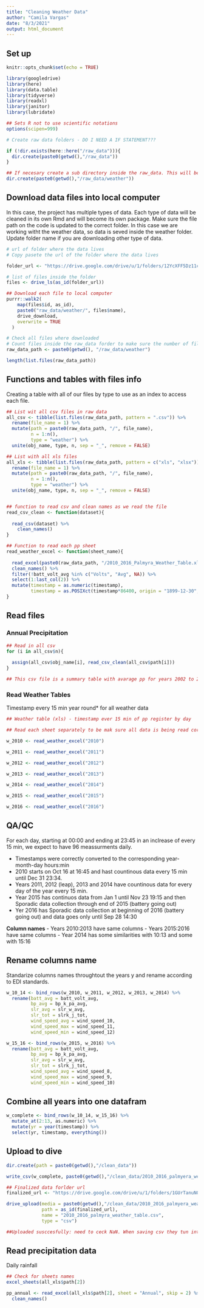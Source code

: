 ```yaml
---
title: "Cleaning Weather Data"
author: "Camila Vargas"
date: "8/3/2021"
output: html_document
---
```



## Set up

```r
knitr::opts_chunk$set(echo = TRUE)

library(googledrive)
library(here)
library(data.table)
library(tidyverse)
library(readxl)
library(janitor)
library(lubridate)

## Sets R not to use scientific notations
options(scipen=999) 

# Create raw data folders - DO I NEED A IF STATEMENT???

if (!dir.exists(here::here("/raw_data"))){
  dir.create(paste0(getwd(),"/raw_data"))
}

## If necesary create a sub directory inside the raw_data. This will be the case for porject that will end up in more than one package.
dir.create(paste0(getwd(),"/raw_data/weather"))

```



## Download data files into local computer

In this case, the project has multiple types of data. Each type of data will be cleaned in its own Rmd and will become its own package. 
Make sure the file path on the code is updated to the correct folder. In this case we are working witht the weather data, so data is seved inside the weather folder. Update folder name if you are downloading other type of data.

```r
# url of folder where the data lives
# Copy pasete the url of the folder where the data lives

folder_url <- "https://drive.google.com/drive/u/1/folders/12YcXFF5Dz11c29FtGtwZVCEwrgC4iVV4"

# list of files inside the folder
files <- drive_ls(as_id(folder_url))

## Download each file to local computer
purrr::walk2(
    map(files$id, as_id),
    paste0("raw_data/weather/", files$name),
    drive_download,
    overwrite = TRUE
  )

# Check all files where downloaded
# Count files inside the raw_data forder to make sure the number of files downloaded is what is expected.
raw_data_path <- paste0(getwd(), "/raw_data/weather")

length(list.files(raw_data_path))

```


## Functions and tables with files info
Creating a table with all of our files by type to use as an index to access each file.

```r

## List wit all csv files in raw data
all_csv <- tibble(list.files(raw_data_path, pattern = ".csv")) %>% 
  rename(file_name = 1) %>% 
  mutate(path = paste0(raw_data_path, "/", file_name),
         n = 1:n(),
         type = "weather") %>% 
  unite(obj_name, type, n, sep = "_", remove = FALSE)

## List with all xls files
all_xls <- tibble(list.files(raw_data_path, pattern = c("xls", "xlsx"))) %>% 
  rename(file_name = 1) %>% 
  mutate(path = paste0(raw_data_path, "/", file_name),
         n = 1:n(),
         type = "weather") %>% 
  unite(obj_name, type, n, sep = "_", remove = FALSE)


## function to read csv and clean names as we read the file
read_csv_clean <- function(dataset){
  
  read_csv(dataset) %>% 
    clean_names()
}

## Function to read each pp sheet
read_weather_excel <- function(sheet_name){
   
  read_excel(paste0(raw_data_path, "/2010_2016_Palmyra_Weather_Table.xlsx"), sheet = sheet_name, skip = 6) %>% 
  clean_names() %>% 
  filter(!batt_volt_avg %in% c("Volts", "Avg", NA)) %>% 
  select(1:last_col(2)) %>% 
  mutate(timestamp = as.numeric(timestamp),
         timestamp = as.POSIXct(timestamp*86400, origin = "1899-12-30", tz = "HAST"))
}

```

## Read files

### Annual Precipitation

```r
## Read in all csv
for (i in all_csv$n){
  
  assign(all_csv$obj_name[i], read_csv_clean(all_csv$path[i]))
}

## This csv file is a summary table with avarage pp for years 2002 to 2016. We can use it to check if this data matches the raw data. But we do not need this file for the weather package.
```

### Read Weather Tables
Timestamp every 15 min year round* for all weather data

```r
## Weather table (xls) - timestamp ever 15 min of pp register by day

## Read each sheet separately to be mak sure all data is being read correctly

w_2010 <- read_weather_excel("2010")

w_2011 <- read_weather_excel("2011")

w_2012 <- read_weather_excel("2012")

w_2013 <- read_weather_excel("2013")

w_2014 <- read_weather_excel("2014")

w_2015 <- read_weather_excel("2015")

w_2016 <- read_weather_excel("2016")


```


## QA/QC

For each day, starting at 00:00 and ending at 23:45 in an inclrease of every 15 min, we expect to have 96 meassurments daily.

- Timestamps were correctly converted to the corresponding year-month-day hours:min
- 2010 starts on Oct 16 at 16:45 and hast countinous data every 15 min until Dec 31 23:34.
- Years 2011, 2012 (leap), 2013 and 2014 have countinous data for every day of the year every 15 min.
- Year 2015 has continuos data from Jan 1 until Nov 23 19:15 and then Sporadic data collection through end of 2015 (battery going out)
- Yer 2016 has Sporadic data collection at beginning of 2016 (battery going out) and data goes only until Sep 28 14:30

**Column names**
- Years 2010:2013 have same columns
- Years 2015:2016 have same columns
- Year 2014 has some similarities with 10:13 and some with 15:16


## Rename columns name
Standarize columns names throughtout the years y and rename according to EDI standards.

```r

w_10_14 <- bind_rows(w_2010, w_2011, w_2012, w_2013, w_2014) %>% 
  rename(batt_avg = batt_volt_avg,
         bp_avg = bp_k_pa_avg,
         slr_avg = slr_w_avg,
         slr_tot = slrk_j_tot,
         wind_speed_avg = wind_speed_10,
         wind_speed_max = wind_speed_11,
         wind_speed_min = wind_speed_12)

w_15_16 <- bind_rows(w_2015, w_2016) %>% 
  rename(batt_avg = batt_volt_avg,
         bp_avg = bp_k_pa_avg,
         slr_avg = slr_w_avg,
         slr_tot = slrk_j_tot,
         wind_speed_avg = wind_speed_8,
         wind_speed_max = wind_speed_9,
         wind_speed_min = wind_speed_10)  


```

## Combine all years into one datafram

```r
w_complete <- bind_rows(w_10_14, w_15_16) %>%
  mutate_at(2:13, as.numeric) %>% 
  mutate(yr = year(timestamp)) %>% 
  select(yr, timestamp, everything())

```

## Upload to dive
```r
dir.create(path = paste0(getwd(),"/clean_data"))

write_csv(w_complete, paste0(getwd(),"/clean_data/2010_2016_palmyera_weather_table.csv"))

## Finalized data forlder url
finalized_url <- "https://drive.google.com/drive/u/1/folders/1GUrTanuN0VfBLjJBzqp3HeE8a-JX5VK6"

drive_upload(media = paste0(getwd(),"/clean_data/2010_2016_palmyera_weather_table.csv"),
             path = as_id(finalized_url),
             name = "2010_2016_palmyra_weather_table.csv",
             type = "csv")

##Uploaded susccesfully: need to ceck NaN. When saving csv they tun into NAs. De we need to keep them as NaN?

```


## Read precipitation data
Daily rainfall

```r
## Check for sheets names
excel_sheets(all_xls$path[2])

pp_annual <- read_excel(all_xls$path[2], sheet = "Annual", skip = 2) %>% 
  clean_names()


```






